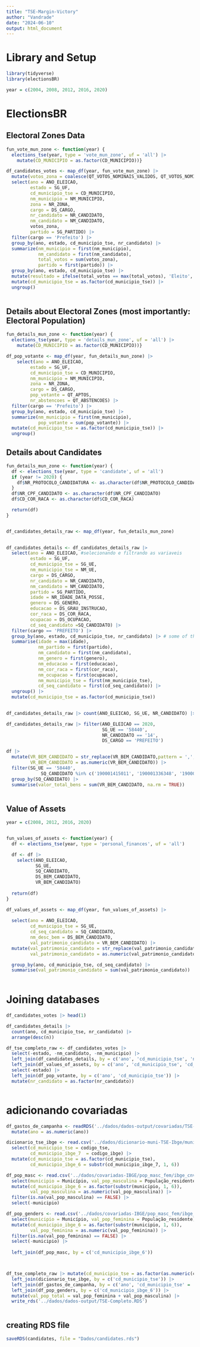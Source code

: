 ```yaml
---
title: "TSE-Margin-Victory"
author: "Vandrade"
date: "2024-06-10"
output: html_document
---
```


# Library and Setup

```r

library(tidyverse)
library(electionsBR)

year = c(2004, 2008, 2012, 2016, 2020)

```

# ElectionsBR 

## Electoral Zones Data
```r

fun_vote_mun_zone <- function(year) {
  elections_tse(year, type = 'vote_mun_zone', uf = 'all') |> 
    mutate(CD_MUNICIPIO = as.factor(CD_MUNICIPIO))}

df_candidates_votes <- map_df(year, fun_vote_mun_zone) |> 
  mutate(votos_zona = coalesce(QT_VOTOS_NOMINAIS_VALIDOS, QT_VOTOS_NOMINAIS)) |> 
  select(ano = ANO_ELEICAO,
         estado = SG_UF,
         cd_municipio_tse = CD_MUNICIPIO,
         nm_municipio = NM_MUNICIPIO,
         zona = NR_ZONA,
         cargo = DS_CARGO,
         nr_candidato = NR_CANDIDATO,
         nm_candidato = NM_CANDIDATO,
         votos_zona,
         partido = SG_PARTIDO) |> 
  filter(cargo == 'Prefeito') |> 
  group_by(ano, estado, cd_municipio_tse, nr_candidato) |> 
  summarize(nm_municipio = first(nm_municipio),
            nm_candidato = first(nm_candidato), 
            total_votos = sum(votos_zona),
            partido = first(partido)) |> 
  group_by(ano, estado, cd_municipio_tse) |> 
  mutate(resultado = ifelse(total_votos == max(total_votos), 'Eleito', 'Não Eleito')) |> 
  mutate(cd_municipio_tse = as.factor(cd_municipio_tse)) |> 
  ungroup()
 
```

## Details about Electoral Zones (most importantly: Electoral Population)
```r

fun_details_mun_zone <- function(year) {
  elections_tse(year, type = 'details_mun_zone', uf = 'all') |> 
    mutate(CD_MUNICIPIO = as.factor(CD_MUNICIPIO))}

df_pop_votante <- map_df(year, fun_details_mun_zone) |> 
    select(ano = ANO_ELEICAO,
         estado = SG_UF,
         cd_municipio_tse = CD_MUNICIPIO,
         nm_municipio = NM_MUNICIPIO,
         zona = NR_ZONA,
         cargo = DS_CARGO,
         pop_votante = QT_APTOS,
         nr_abstencoes = QT_ABSTENCOES) |> 
  filter(cargo == 'Prefeito') |> 
  group_by(ano, estado, cd_municipio_tse) |> 
  summarize(nm_municipio = first(nm_municipio),
            pop_votante = sum(pop_votante)) |> 
  mutate(cd_municipio_tse = as.factor(cd_municipio_tse)) |> 
  ungroup()

```

## Details about Candidates

```r

fun_details_mun_zone <- function(year) {
  df <- elections_tse(year, type = 'candidate', uf = 'all')
  if (year != 2020) {
    df$NR_PROTOCOLO_CANDIDATURA <- as.character(df$NR_PROTOCOLO_CANDIDATURA)
  }
  df$NR_CPF_CANDIDATO <- as.character(df$NR_CPF_CANDIDATO)
  df$CD_COR_RACA <- as.character(df$CD_COR_RACA)

  return(df)
}


df_candidates_details_raw <- map_df(year, fun_details_mun_zone) 

  
df_candidates_details <- df_candidates_details_raw |> 
  select(ano = ANO_ELEICAO, #selecionando e filtrando as variaveis
         estado = SG_UF,
         cd_municipio_tse = SG_UE,
         nm_municipio_tse = NM_UE,
         cargo = DS_CARGO,
         nr_candidato = NR_CANDIDATO,
         nm_candidato = NM_CANDIDATO,
         partido = SG_PARTIDO,
         idade = NR_IDADE_DATA_POSSE,
         genero = DS_GENERO,
         educacao = DS_GRAU_INSTRUCAO,
         cor_raca = DS_COR_RACA,
         ocupacao = DS_OCUPACAO,
         cd_seq_candidato =SQ_CANDIDATO) |> 
  filter(cargo == 'PREFEITO') |> 
  group_by(ano, estado, cd_municipio_tse, nr_candidato) |> # some of the candidates are repeated. 
  summarise(idade = max(idade),
            nm_partido = first(partido), 
            nm_candidato = first(nm_candidato),
            nm_genero = first(genero),
            nm_educacao = first(educacao),
            nm_cor_raca = first(cor_raca),
            nm_ocupacao = first(ocupacao),
            nm_municipio_tse = first(nm_municipio_tse),
            cd_seq_candidato = first(cd_seq_candidato)) |> 
  ungroup() |> 
  mutate(cd_municipio_tse = as.factor(cd_municipio_tse)) 

 
df_candidates_details_raw |> count(ANO_ELEICAO, SG_UE, NR_CANDIDATO) |> arrange(desc(n))

df_candidates_details_raw |> filter(ANO_ELEICAO == 2020,
                                    SG_UE == '58440', 
                                    NR_CANDIDATO == '14',
                                    DS_CARGO == 'PREFEITO') 

```
```r

df |>
  mutate(VR_BEM_CANDIDATO = str_replace(VR_BEM_CANDIDATO,pattern = ',', replacement = '.'),
         VR_BEM_CANDIDATO = as.numeric(VR_BEM_CANDIDATO)) |>
  filter(SG_UE == '58440',
             SQ_CANDIDATO %in% c('190001415011', '190001336348', '190001507051', '190001244496')) |> 
  group_by(SQ_CANDIDATO) |> 
  summarise(valor_total_bens = sum(VR_BEM_CANDIDATO, na.rm = TRUE)) 
  
```

## Value of Assets

```r
year = c(2008, 2012, 2016, 2020)


fun_values_of_assets <- function(year) {
  df <- elections_tse(year, type = 'personal_finances', uf = 'all')

  df <- df |> 
    select(ANO_ELEICAO,
           SG_UE,
           SQ_CANDIDATO,
           DS_BEM_CANDIDATO,
           VR_BEM_CANDIDATO)
  
  return(df)
}

df_values_of_assets <- map_df(year, fun_values_of_assets) |> 
  
  select(ano = ANO_ELEICAO,
         cd_municipio_tse = SG_UE,
         cd_seq_candidato = SQ_CANDIDATO,
         nm_desc_bem = DS_BEM_CANDIDATO,
         val_patrimonio_candidato = VR_BEM_CANDIDATO) |> 
  mutate(val_patrimonio_candidato = str_replace(val_patrimonio_candidato,pattern = ',', replacement = '.'),
         val_patrimonio_candidato = as.numeric(val_patrimonio_candidato)) |>

  group_by(ano, cd_municipio_tse, cd_seq_candidato) |> 
  summarise(val_patrimonio_candidato = sum(val_patrimonio_candidato))
  

```

# Joining databases 
```r
df_candidates_votes |> head(1)
```

```r
df_candidates_details |> 
  count(ano, cd_municipio_tse, nr_candidato) |> 
  arrange(desc(n))
```

```r

df_tse_completo_raw <- df_candidates_votes |> 
  select(-estado, -nm_candidato, -nm_municipio) |> 
  left_join(df_candidates_details, by = c('ano', 'cd_municipio_tse', 'nr_candidato')) |> 
  left_join(df_values_of_assets, by = c('ano', 'cd_municipio_tse', 'cd_seq_candidato')) |>
  select(-estado) |> 
  left_join(df_pop_votante, by = c('ano', 'cd_municipio_tse')) |> 
  mutate(nr_candidato = as.factor(nr_candidato))



```


# adicionando covariadas

```r

df_gastos_de_campanha <- readRDS('../dados/dados-output/covariadas/TSE-Gasto-de-Campanha.RDS') |> 
  mutate(ano = as.numeric(ano))

dicionario_tse_ibge <- read.csv('../dados/dicionario-muni-TSE-Ibge/municipios_brasileiros_tse.csv') |> 
  select(cd_municipio_tse = codigo_tse,
         cd_municipio_ibge_7  = codigo_ibge) |> 
  mutate(cd_municipio_tse = as.factor(cd_municipio_tse),
         cd_municipio_ibge_6 = substr(cd_municipio_ibge_7, 1, 6))

df_pop_masc <- read.csv('../dados/covariadas-IBGE/pop_masc_fem/ibge_cnv_popbr182320189_100_70_198.csv', sep = ';', skip = 4, encoding = 'latin1') |> 
  select(municipio = Município, val_pop_masculina = População_residente) |> 
  mutate(cd_municipio_ibge_6 = as.factor(substr(municipio, 1, 6)),
         val_pop_masculina = as.numeric(val_pop_masculina)) |> 
  filter(is.na(val_pop_masculina) == FALSE) |> 
  select(-municipio)

df_pop_genders <- read.csv('../dados/covariadas-IBGE/pop_masc_fem/ibge_cnv_popbr220607189_100_70_198.csv', sep = ';', skip = 4, encoding = 'latin1') |> 
  select(municipio = Município, val_pop_feminina = População_residente) |> 
  mutate(cd_municipio_ibge_6 = as.factor(substr(municipio, 1, 6)),
         val_pop_feminina = as.numeric(val_pop_feminina)) |> 
  filter(is.na(val_pop_feminina) == FALSE) |> 
  select(-municipio) |> 
  
  left_join(df_pop_masc, by = c('cd_municipio_ibge_6'))



df_tse_completo_raw |> mutate(cd_municipio_tse = as.factor(as.numeric(cd_municipio_tse))) |>
  left_join(dicionario_tse_ibge, by = c('cd_municipio_tse')) |> 
  left_join(df_gastos_de_campanha, by = c('ano', 'cd_municipio_tse' = 'cd_tse_mun','nr_candidato' = 'cd_num_candidato', 'nm_candidato')) |> 
  left_join(df_pop_genders, by = c('cd_municipio_ibge_6')) |> 
  mutate(val_pop_total = val_pop_feminina + val_pop_masculina) |> 
  write_rds('../dados/dados-output/TSE-Completo.RDS')



```


## creating RDS file 
```r

saveRDS(candidates, file = "Dados/candidates.rds")

```













